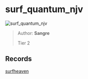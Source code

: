 
# surf_quantum_njv

![surf_quantum_njv](https://raw.githubusercontent.com/Sayt123/SurfMapPics/Maps-and-bonuses/csgo/surf_quantum_njv.jpg)

> Author: **Sangre**
>
> Tier 2

## Records

[surfheaven](https://surfheaven.eu/map/surf_quantum_njv)
